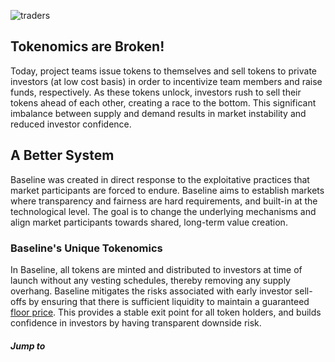 
![traders](/assets/traders.png)

## Tokenomics are Broken!


Today, project teams issue tokens to themselves and sell tokens to private investors (at low cost basis) in order to 
incentivize team members and raise funds, respectively. As these tokens unlock, investors rush to sell their tokens ahead 
of each other, creating a race to the bottom. This significant imbalance between supply and demand results in market 
instability and reduced investor confidence.


## A Better System


Baseline was created in direct response to the exploitative practices that market participants are forced to endure. 
Baseline aims to establish markets where transparency and fairness are hard requirements, and built-in at the technological 
level. The goal is to change the underlying mechanisms and align market participants towards shared, long-term value creation.

### Baseline's Unique Tokenomics
In Baseline, all tokens are minted and distributed to investors at time of launch without any vesting schedules, 
thereby removing any supply overhang. Baseline mitigates the risks associated with early investor sell-offs by ensuring 
that there is sufficient liquidity to maintain a guaranteed [floor price](/concepts). This provides a stable exit point 
for all token holders, and builds confidence in investors by having transparent downside risk.

##### Jump to 
<Cards>
<Card title="📈 ・ bTokenomics" href="/concepts" style={{backgroundColor: 'black', padding: '0.8rem'}}/>
</Cards>